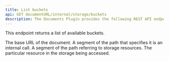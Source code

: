```yaml
---
title: List buckets
api: GET documentURL/internal/storage/buckets
description: The Documents Plugin provides the following REST API endpoints for interacting with the stored files.
---
```


This endpoint returns a list of available buckets.


<ParamField path="documentURL" type="string">
  The base URL of the document.
</ParamField>
<ParamField path="internal" type="string">
  A segment of the path that specifies it is an internal call.
</ParamField>
<ParamField path="storage" type="string">
  A segment of the path referring to storage resources.
</ParamField>
<ParamField path="buckets" type="string">
  The particular resource in the storage being accessed.
</ParamField>